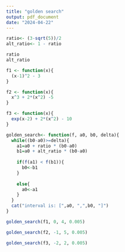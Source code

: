 ---
title: "golden search"
output: pdf_document
date: "2024-04-22"
---


```{r}
ratio<- (3-sqrt(5))/2
alt_ratio<- 1 - ratio

ratio
alt_ratio
```

```{r}
f1 <- function(x){
  (x-1)^2 - 3
}
```

```{r}
f2 <- function(x){
  x^3 + 2*(x^2) -5
}
```

```{r}
f3 <- function(x){
  exp(x-2) + 2*(x^2) - 10
}
```

```{r}
golden_search<- function(f, a0, b0, delta){
  while((b0-a0)>=delta){
    a1=a0 + ratio * (b0-a0)
    b1=a0 + alt_ratio * (b0-a0)
    
    if(f(a1) < f(b1)){
      b0<-b1
    }
    
    else{
      a0<-a1
    }
  }
  cat("interval is: [",a0, ",",b0, "]")
}
```

```{r}
golden_search(f1, 0, 4, 0.005)
```

```{r}
golden_search(f2, -1, 5, 0.005)
```

```{r}
golden_search(f3, -2, 2, 0.005)

```

